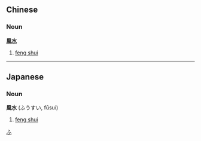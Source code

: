 == Chinese ==
===Noun===
'''[[風]][[水]]'''

# [[feng shui]]

----

== Japanese ==
===Noun===
'''風水''' (ふうすい, fūsui)
# [[feng shui]]

[[Category:Japanese language|ふ]]